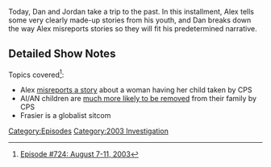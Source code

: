 {{DEFAULTSORT:
    #_EPISODE_0724:August 7-11, 2003
}}{{Episode
    | title             = August 7-11, 2003
    | caption           = [https://knowledgefight.libsyn.com/724-august-7-11-2003 Listen to this episode on Libsyn]
    | episodeNumber     = 724
    | length            = 01:28:12
    | airDate           = September 12, 2022
    | coverageStartDate = August 7, 2003
    | coverageEndDate   = August 11, 2003
    | episodeType       = [[:Category:2003 Investigation|2003 Investigation]]
    | appearance        = [[Paul Joseph Watson]], [[David Kelly]]
    | previousEpisode   = [[723: September 8, 2022]]
    | nextEpisode       = [[725: September 13-14, 2022]]
}}

{{Stub}}

Today, Dan and Jordan take a trip to the past.  In this installment, Alex tells some very clearly made-up stories from his youth, and Dan breaks down the way Alex misreports stories so they will fit his predetermined narrative.

==Detailed Show Notes==

Topics covered<ref>[https://knowledgefight.com/research/2022/9/11/episode-724-august-7-11-2003 Episode #724: August 7-11, 2003]</ref>:

*Alex [https://co.cos.general.narkive.com/kcbQpnhe/socialist-services-steals-baby misreports a story] about a woman having her child taken by CPS
*AI/AN children are [https://www.nicwa.org/wp-content/uploads/2017/09/Disproportionality-Table.pdf much more likely to be removed] from their family by CPS
*Frasier is a globalist sitcom

[[Category:Episodes]]
[[Category:2003 Investigation]]
